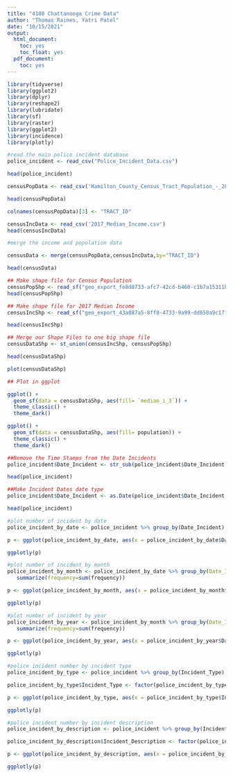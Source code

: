 ```yaml
---
title: "4180 Chattanooga Crime Data"
author: "Thomas Raines, Yatri Patel"
date: "10/15/2021"
output:
  html_document:
    toc: yes
    toc_float: yes
  pdf_document:
    toc: yes
---
```


```r
library(tidyverse)
library(ggplot2)
library(dplyr)
library(reshape2)
library(lubridate)
library(sf)
library(raster)
library(ggplot2)
library(incidence)
library(plotly)
```



```r
#read the main police incident database
police_incident <- read_csv("Police_Incident_Data.csv")

head(police_incident)
```


```r
censusPopData <- read_csv('Hamilton_County_Census_Tract_Population_-_2018_ACS_Five_Year.csv')

head(censusPopData)

colnames(censusPopData)[3] <- "TRACT_ID"
```

```r
censusIncData <- read_csv('2017_Median_Income.csv')
head(censusIncData)
```

```r
#merge the income and population data

censusData <- merge(censusPopData,censusIncData,by="TRACT_ID")

head(censusData)


```


```r
## Make shape file for Census Population
censusPopShp <- read_sf("geo_export_fe8d8733-afc7-42cd-b460-c1b7a15311bb.shp")
head(censusPopShp)
```


```r
## Make shape file for 2017 Median Income
censusIncShp <- read_sf("geo_export_43a087a5-8ff8-4733-9a99-dd658a9c17f4.shp")

head(censusIncShp)
```


```r
## Merge our Shape Files to one big shape file
censusDataShp <- st_union(censusIncShp, censusPopShp)

head(censusDataShp)

plot(censusDataShp)
```


```r
## Plot in ggplot

ggplot() +
  geom_sf(data = censusDataShp, aes(fill= `median_i_3`)) +
  theme_classic() +
  theme_dark()
```

```r
ggplot() +
  geom_sf(data = censusDataShp, aes(fill= population)) +
  theme_classic() +
  theme_dark()
```


```r
##Remove the Time Stamps from the Date Incidents
police_incident$Date_Incident <- str_sub(police_incident$Date_Incident, 1, nchar(police_incident$Date_Incident)-12)

head(police_incident)
```

```r
##Make Incident Dates date type
police_incident$Date_Incident <- as.Date(police_incident$Date_Incident, format = "%m/%d/%Y")

head(police_incident)
```

```r
#plot number of incident by date 
police_incident_by_date <- police_incident %>% group_by(Date_Incident) %>% summarise(frequency = n())

p <- ggplot(police_incident_by_date, aes(x = police_incident_by_date$Date_Incident, y = police_incident_by_date$frequency)) + geom_col(fill="#BE93D4") + geom_smooth() + xlab("Year") + ylab("Number of Incident")

ggplotly(p)
```

```r
#plot number of incident by month 
police_incident_by_month <- police_incident_by_date %>% group_by(Date_Incident=floor_date(Date_Incident, "month")) %>%
   summarize(frequency=sum(frequency))

p <- ggplot(police_incident_by_month, aes(x = police_incident_by_month$Date_Incident, y = police_incident_by_month$frequency)) + geom_col(fill="#BE93D4") + geom_smooth() + xlab("Month") + ylab("Number of Incident")

ggplotly(p)
```

```r
#plot number of incident by year
police_incident_by_year <- police_incident_by_month %>% group_by(Date_Incident=floor_date(Date_Incident, "year")) %>%
   summarize(frequency=sum(frequency))

p <- ggplot(police_incident_by_year, aes(x = police_incident_by_year$Date_Incident, y = police_incident_by_year$frequency)) + geom_col(fill="#BE93D4") + geom_smooth() + xlab("Year") + ylab("Number of Incident")

ggplotly(p)
```

```r
#police incident number by incident type
police_incident_by_type <- police_incident %>% group_by(Incident_Type) %>% summarise(frequency = n())

police_incident_by_type$Incident_Type <- factor(police_incident_by_type$Incident_Type, levels = unique(police_incident_by_type$Incident_Type)[order(police_incident_by_type$frequency, decreasing = TRUE)])

p <- ggplot(police_incident_by_type, aes(x = police_incident_by_type$Incident_Type, y = police_incident_by_type$frequency)) + geom_col(fill="#BE93D4") + geom_smooth() + xlab("Type") + ylab("Number of Incident")

ggplotly(p)
```

```r
#police incident number by incident description
police_incident_by_description <- police_incident %>% group_by(Incident_Description) %>% summarise(frequency = n())

police_incident_by_description$Incident_Description <- factor(police_incident_by_description$Incident_Description, levels = unique(police_incident_by_description$Incident_Description)[order(police_incident_by_description$frequency, decreasing = TRUE)])

p <- ggplot(police_incident_by_description, aes(x = police_incident_by_description$Incident_Description, y = police_incident_by_description$frequency)) + geom_col(fill="#BE93D4") + xlab("Description") + ylab("Number of Incident") + theme(axis.text.x = element_text(angle = 90, vjust = 0.5, hjust=1))

ggplotly(p)
```

